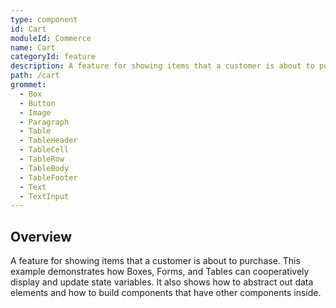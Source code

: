 ```yaml
---
type: component
id: Cart
moduleId: Commerce
name: Cart
categoryId: feature
description: A feature for showing items that a customer is about to purchase.
path: /cart
grommet:
  - Box
  - Button
  - Image
  - Paragraph
  - Table
  - TableHeader
  - TableCell
  - TableRow
  - TableBody
  - TableFooter
  - Text
  - TextInput
---
```


## Overview

A feature for showing items that a customer is about to purchase. This example demonstrates how Boxes, Forms, and Tables can cooperatively display and update state variables. It also shows how to abstract out data elements and how to build components that have other components inside.
